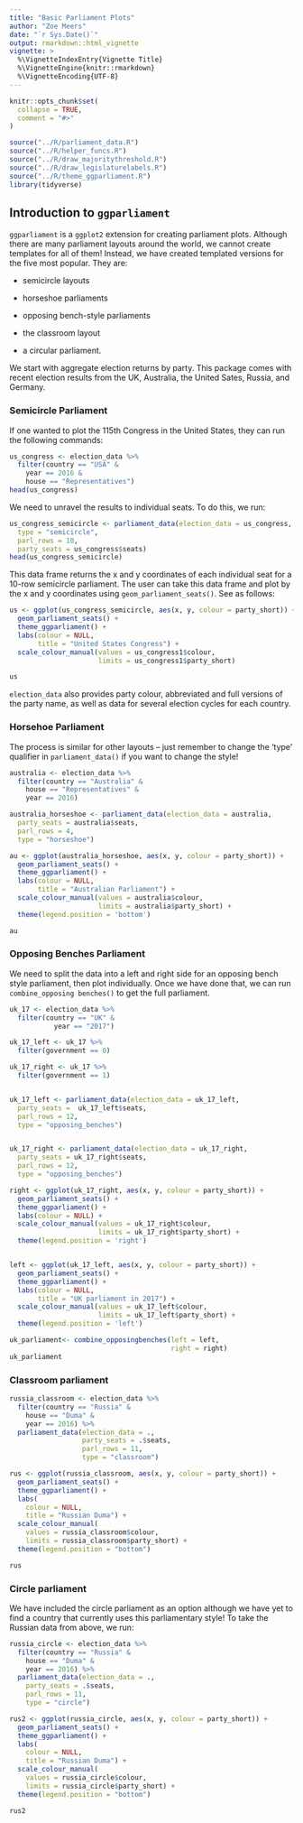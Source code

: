 ```yaml
---
title: "Basic Parliament Plots"
author: "Zoe Meers"
date: "`r Sys.Date()`"
output: rmarkdown::html_vignette
vignette: >
  %\VignetteIndexEntry{Vignette Title}
  %\VignetteEngine{knitr::rmarkdown}
  %\VignetteEncoding{UTF-8}
---
```


```r
knitr::opts_chunk$set(
  collapse = TRUE,
  comment = "#>"
)

source("../R/parliament_data.R")
source("../R/helper_funcs.R")
source("../R/draw_majoritythreshold.R")
source("../R/draw_legislaturelabels.R")
source("../R/theme_ggparliament.R")
library(tidyverse)


```

## Introduction to `ggparliament`

`ggparliament` is a `ggplot2` extension for creating parliament plots. Although there are many parliament layouts around the world, we cannot create templates for all of them! Instead, we have created templated versions for the five most popular. They are:

- semicircle layouts

- horseshoe parliaments

- opposing bench-style parliaments

- the classroom layout

- a circular parliament.

We start with aggregate election returns by party. 
This package comes with recent election results from the UK, Australia, the United Sates, Russia, and Germany.

### Semicircle Parliament

If one wanted to plot the 115th Congress in the United States, they can run the following commands:

```r
us_congress <- election_data %>%
  filter(country == "USA" &
    year == 2016 &
    house == "Representatives")
head(us_congress)
```

We need to unravel the results to individual seats. To do this, we run:

```r
us_congress_semicircle <- parliament_data(election_data = us_congress,
  type = "semicircle",
  parl_rows = 10,
  party_seats = us_congress$seats)
head(us_congress_semicircle)
```

This data frame returns the x and y coordinates of each individual seat for a 10-row semicircle parliament. The user can take this data frame and plot by the x and y coordinates using `geom_parliament_seats()`. See as follows:

```r
us <- ggplot(us_congress_semicircle, aes(x, y, colour = party_short)) +
  geom_parliament_seats() + 
  theme_ggparliament() +
  labs(colour = NULL, 
       title = "United States Congress") +
  scale_colour_manual(values = us_congress1$colour, 
                      limits = us_congress1$party_short) 

us
```

`election_data` also provides party colour, abbreviated and full versions of the party name, as well as data for several election cycles for each country. 

### Horsehoe Parliament

The process is similar for other layouts -- just remember to change the 'type' qualifier in `parliament_data()` if you want to change the style!

```r
australia <- election_data %>%
  filter(country == "Australia" &
    house == "Representatives" &
    year == 2016) 

australia_horseshoe <- parliament_data(election_data = australia,
  party_seats = australia$seats,
  parl_rows = 4,
  type = "horseshoe")
```

```r
au <- ggplot(australia_horseshoe, aes(x, y, colour = party_short)) +
  geom_parliament_seats() + 
  theme_ggparliament() +
  labs(colour = NULL, 
       title = "Australian Parliament") +
  scale_colour_manual(values = australia$colour, 
                      limits = australia$party_short) + 
  theme(legend.position = 'bottom')

au
```

### Opposing Benches Parliament

We need to split the data into a left and right side for an opposing bench style parliament, then plot individually. Once we have done that, we can run `combine_opposing benches()` to get the full parliament. 


```r
uk_17 <- election_data %>% 
  filter(country == "UK" & 
           year == "2017")

uk_17_left <- uk_17 %>% 
  filter(government == 0)

uk_17_right <- uk_17 %>% 
  filter(government == 1)


uk_17_left <- parliament_data(election_data = uk_17_left,
  party_seats =  uk_17_left$seats,
  parl_rows = 12,
  type = "opposing_benches")


uk_17_right <- parliament_data(election_data = uk_17_right,
  party_seats = uk_17_right$seats,
  parl_rows = 12,
  type = "opposing_benches")

right <- ggplot(uk_17_right, aes(x, y, colour = party_short)) +
  geom_parliament_seats() + 
  theme_ggparliament() +
  labs(colour = NULL) +
  scale_colour_manual(values = uk_17_right$colour, 
                      limits = uk_17_right$party_short) +
  theme(legend.position = 'right')


left <- ggplot(uk_17_left, aes(x, y, colour = party_short)) +
  geom_parliament_seats() + 
  theme_ggparliament() +
  labs(colour = NULL, 
       title = "UK parliament in 2017") +
  scale_colour_manual(values = uk_17_left$colour, 
                      limits = uk_17_left$party_short) +
  theme(legend.position = 'left') 

uk_parliament<- combine_opposingbenches(left = left, 
                                        right = right)
uk_parliament
```

### Classroom parliament

```r
russia_classroom <- election_data %>%
  filter(country == "Russia" &
    house == "Duma" &
    year == 2016) %>% 
  parliament_data(election_data = .,
                  party_seats = .$seats,
                  parl_rows = 11,
                  type = "classroom")
```

```r
rus <- ggplot(russia_classroom, aes(x, y, colour = party_short)) +
  geom_parliament_seats() +
  theme_ggparliament() +
  labs(
    colour = NULL,
    title = "Russian Duma") +
  scale_colour_manual(
    values = russia_classroom$colour,
    limits = russia_classroom$party_short) +
  theme(legend.position = "bottom")

rus
```


### Circle parliament

We have included the circle parliament as an option although we have yet to find a country that currently uses this parliamentary style!
To take the Russian data from above, we run:

```r
russia_circle <- election_data %>%
  filter(country == "Russia" &
    house == "Duma" &
    year == 2016) %>% 
  parliament_data(election_data = .,
    party_seats = .$seats,
    parl_rows = 11,
    type = "circle")
```

```r
rus2 <- ggplot(russia_circle, aes(x, y, colour = party_short)) +
  geom_parliament_seats() +
  theme_ggparliament() +
  labs(
    colour = NULL,
    title = "Russian Duma") +
  scale_colour_manual(
    values = russia_circle$colour,
    limits = russia_circle$party_short) +
  theme(legend.position = "bottom")

rus2
```


